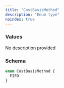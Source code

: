 ```yaml
---
title: "CostBasisMethod"
description: "Enum type"
noindex: true
---
```


### Values

<ResponseField name="FIFO" type="enum">
  No description provided
</ResponseField>

### Schema


```graphql 
enum CostBasisMethod {
  FIFO
}
```
